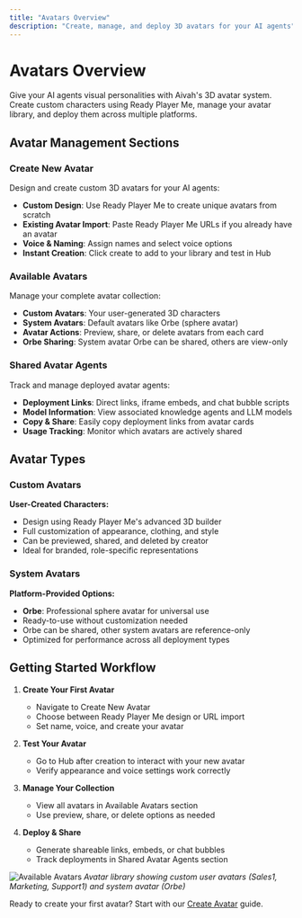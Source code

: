 ```yaml
---
title: "Avatars Overview"
description: "Create, manage, and deploy 3D avatars for your AI agents"
---
```


# Avatars Overview

Give your AI agents visual personalities with Aivah's 3D avatar system. Create custom characters using Ready Player Me, manage your avatar library, and deploy them across multiple platforms.

## Avatar Management Sections

### Create New Avatar
Design and create custom 3D avatars for your AI agents:
- **Custom Design**: Use Ready Player Me to create unique avatars from scratch
- **Existing Avatar Import**: Paste Ready Player Me URLs if you already have an avatar
- **Voice & Naming**: Assign names and select voice options
- **Instant Creation**: Click create to add to your library and test in Hub

### Available Avatars  
Manage your complete avatar collection:
- **Custom Avatars**: Your user-generated 3D characters
- **System Avatars**: Default avatars like Orbe (sphere avatar)
- **Avatar Actions**: Preview, share, or delete avatars from each card
- **Orbe Sharing**: System avatar Orbe can be shared, others are view-only

### Shared Avatar Agents
Track and manage deployed avatar agents:
- **Deployment Links**: Direct links, iframe embeds, and chat bubble scripts
- **Model Information**: View associated knowledge agents and LLM models  
- **Copy & Share**: Easily copy deployment links from avatar cards
- **Usage Tracking**: Monitor which avatars are actively shared

## Avatar Types

### Custom Avatars
**User-Created Characters:**
- Design using Ready Player Me's advanced 3D builder
- Full customization of appearance, clothing, and style
- Can be previewed, shared, and deleted by creator
- Ideal for branded, role-specific representations

### System Avatars
**Platform-Provided Options:**
- **Orbe**: Professional sphere avatar for universal use
- Ready-to-use without customization needed
- Orbe can be shared, other system avatars are reference-only
- Optimized for performance across all deployment types

## Getting Started Workflow

1. **Create Your First Avatar**
   - Navigate to Create New Avatar
   - Choose between Ready Player Me design or URL import
   - Set name, voice, and create your avatar

2. **Test Your Avatar**
   - Go to Hub after creation to interact with your new avatar
   - Verify appearance and voice settings work correctly

3. **Manage Your Collection**
   - View all avatars in Available Avatars section
   - Use preview, share, or delete options as needed

4. **Deploy & Share**
   - Generate shareable links, embeds, or chat bubbles
   - Track deployments in Shared Avatar Agents section

![Available Avatars](/images/available-avatars.png)
*Avatar library showing custom user avatars (Sales1, Marketing, Support1) and system avatar (Orbe)*

Ready to create your first avatar? Start with our [Create Avatar](/avatars/create-avatar) guide.
